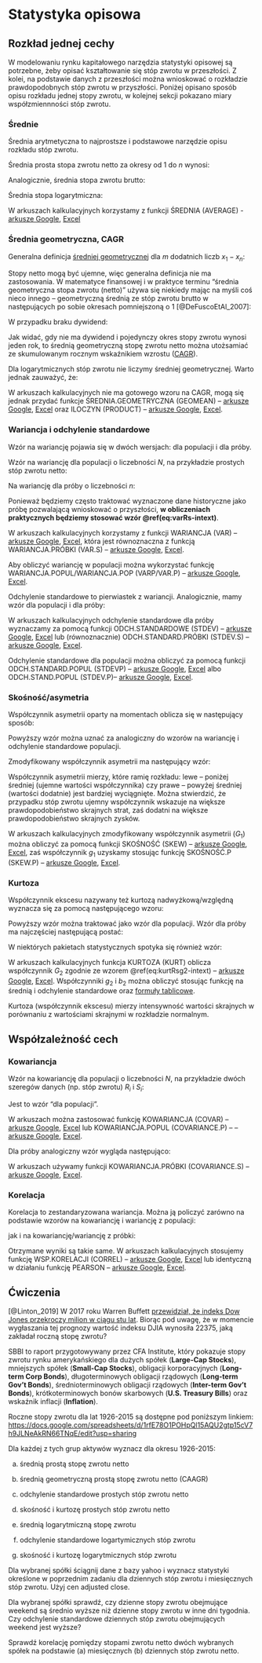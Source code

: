 # Statystyka opisowa {#statystyka_opisowa}

## Rozkład jednej cechy

W modelowaniu rynku kapitałowego narzędzia statystyki opisowej są potrzebne, żeby opisać kształtowanie się stóp zwrotu w przeszłości. Z kolei, na podstawie danych z przeszłości można wnioskować o rozkładzie prawdopodobnych stóp zwrotu w przyszłości. Poniżej opisano sposób opisu rozkładu jednej stopy zwrotu, w kolejnej sekcji pokazano miary współzmiennności stóp zwrotu.  

### Średnie

Średnia arytmetyczna to najprostsze i podstawowe narzędzie opisu rozkładu stóp zwrotu. 

Średnia prosta stopa zwrotu netto za okresy od $1$ do $n$ wynosi: 

\begin{equation}  
\bar{R} = \frac{\sum_{i=1}^n R_i}{n}
(\#eq:sredniaR-intext)
\end{equation}

Analogicznie, średnia stopa zwrotu brutto:

\begin{equation}  
\bar{\boldsymbol{\mathcal{R}}} = \frac{\sum_{i=1}^n \boldsymbol{\mathcal{R}}_i}{n} = 1 + \bar{R}
(\#eq:sredniaRp-intext)
\end{equation}

Średnia stopa logarytmiczna:

\begin{equation}  
\bar{r} = \frac{\sum_{i=1}^n r_i}{n}
(\#eq:sredniar-intext)
\end{equation}

W arkuszach kalkulacyjnych korzystamy z funkcji ŚREDNIA (AVERAGE) - [arkusze Google](<https://support.google.com/docs/answer/3093615?hl=pl>), [Excel](<https://support.microsoft.com/pl-pl/office/%C5%9Brednia-funkcja-047bac88-d466-426c-a32b-8f33eb960cf6>)


### Średnia geometryczna, CAGR

Generalna definicja [średniej geometrycznej](<https://pl.wikipedia.org/wiki/%C5%9Arednia_geometryczna>) dla $m$ dodatnich liczb $x_1 - x_n$:

\begin{equation}  
G = \sqrt[n]{\prod_{i=1}^n x_i} = \sqrt[n]{x_1\cdot x_2\cdot \cdot \cdot x_n} = (x_1\cdot x_2\cdot \cdot \cdot x_n)^{1/n}
(\#eq:sredniagx-intext)
\end{equation}

Stopy netto mogą być ujemne, więc generalna definicja nie ma zastosowania. W matematyce finansowej i w praktyce terminu "średnia geometryczna stopa zwrotu (netto)" używa się niekiedy mając na myśli coś nieco innego -- geometryczną średnią ze stóp zwrotu brutto w następujących po sobie okresach pomniejszoną o 1 [@DeFuscoEtAl_2007]:

\begin{equation}  
R_G = \left(\prod_{i=1}^t \boldsymbol{\mathcal{R}}_i\right)^{\frac{1}{t}} - 1 = \left[\prod_{i=1}^t (1+R_i)\right]^{\frac{1}{t}} - 1
(\#eq:sredniagR-intext)
\end{equation}

W przypadku braku dywidend:

\begin{equation}  
R_G = \left(\frac{P_t}{P_0} \right)^{\frac{1}{t}} - 1
(\#eq:sredniagP-intext)
\end{equation}

Jak widać, gdy nie ma dywidend i pojedynczy okres stopy zwrotu wynosi jeden rok, to średnią geometryczną stopę zwrotu netto można utożsamiać ze skumulowanym rocznym wskaźnikiem wzrostu ([CAGR](<https://pl.wikipedia.org/wiki/Skumulowany_roczny_wska%C5%BAnik_wzrostu>)).

Dla logarytmicznych stóp zwrotu nie liczymy średniej geometrycznej. Warto jednak zauważyć, że:

\begin{equation}  
R_G = e^{\bar{r}}-1
(\#eq:sredniaglog-intext)
\end{equation}

W arkuszach kalkulacyjnych nie ma gotowego wzoru na CAGR, mogą się jednak przydać funkcje ŚREDNIA.GEOMETRYCZNA (GEOMEAN) -- [arkusze Google](<https://support.google.com/docs/answer/3094001?hl=pl>), [Excel](<https://support.microsoft.com/pl-pl/office/%C5%9Brednia-geometryczna-funkcja-db1ac48d-25a5-40a0-ab83-0b38980e40d5>) oraz ILOCZYN (PRODUCT) -- [arkusze Google](<https://support.google.com/docs/answer/3093502?hl=pl>), [Excel](<https://support.microsoft.com/pl-pl/office/product-function-e46128aa-0cd8-4a45-915c-6a6f90c06ec8>).


### Wariancja i odchylenie standardowe

Wzór na wariancję pojawia się w dwóch wersjach: dla populacji i dla próby. 

Wzór na wariancję dla populacji o liczebności $N$, na przykładzie prostych stóp zwrotu netto:

\begin{equation}  
\sigma^2_R = \frac{\sum_{i=1}^N \left(R_i-\bar{R}\right)^2}{N}
(\#eq:varR-intext)
\end{equation}

Na wariancję dla próby o liczebności $n$:

\begin{equation}  
s^2_R = \frac{\sum_{i=1}^n \left(R_i-\bar{R}\right)^2}{n-1}
(\#eq:varRs-intext)
\end{equation}

Ponieważ będziemy często traktować wyznaczone dane historyczne jako próbę pozwalającą wnioskować o przyszłości, __w obliczeniach praktycznych będziemy stosować wzór \@ref(eq:varRs-intext)__. 

W arkuszach kalkulacyjnych korzystamy z funkcji WARIANCJA (VAR) -- [arkusze Google](<https://support.google.com/docs/answer/3094063?hl=pl>), [Excel](<https://support.microsoft.com/pl-pl/office/wariancja-funkcja-1f2b7ab2-954d-4e17-ba2c-9e58b15a7da2>), która jest równoznaczna z funkcją WARIANCJA.PRÓBKI (VAR.S) -- [arkusze Google](<https://support.google.com/docs/answer/9387478?hl=pl>), [Excel](<https://support.microsoft.com/pl-pl/office/wariancja-pr%C3%B3bki-funkcja-913633de-136b-449d-813e-65a00b2b990b>). 

Aby obliczyć wariancję w populacji można wykorzystać funkcję WARIANCJA.POPUL/WARIANCJA.POP (VARP/VAR.P) -- [arkusze Google](<https://support.google.com/docs/answer/3094113?hl=pl>), [Excel](<https://support.microsoft.com/pl-pl/office/wariancja-pop-funkcja-73d1285c-108c-4843-ba5d-a51f90656f3a>).

Odchylenie standardowe to pierwiastek z wariancji. Analogicznie, mamy wzór dla populacji i dla próby:

\begin{equation}  
\sigma_R = \sqrt{\sigma^2_R} = \sqrt{\frac{\sum_{i=1}^N \left(R_i-\bar{R}\right)^2}{N}}
(\#eq:sdR-intext)
\end{equation}

\begin{equation}  
s_R = \sqrt{s^2_R} = \sqrt{\frac{\sum_{i=1}^n \left(R_i-\bar{R}\right)^2}{n-1}}
(\#eq:sdRs-intext)
\end{equation}

W arkuszach kalkulacyjnych odchylenie standardowe dla próby wyznaczamy za pomocą funkcji ODCH.STANDARDOWE (STDEV) -- [arkusze Google](<https://support.google.com/docs/answer/3094054?hl=pl>), [Excel](<https://support.microsoft.com/pl-pl/office/odch-standardowe-funkcja-51fecaaa-231e-4bbb-9230-33650a72c9b0>) lub (równoznacznie) ODCH.STANDARD.PRÓBKI (STDEV.S) -- [arkusze Google](<https://support.google.com/docs/answer/9387538?hl=pl>), [Excel](<https://support.microsoft.com/pl-pl/office/odch-standard-pr%C3%B3bki-funkcja-7d69cf97-0c1f-4acf-be27-f3e83904cc23>). 

Odchylenie standardowe dla populacji można obliczyć za pomocą funkcji ODCH.STANDARD.POPUL (STDEVP) -- [arkusze Google](<https://support.google.com/docs/answer/3094105?hl=pl>), [Excel](<https://support.microsoft.com/pl-pl/office/odch-standard-popul-funkcja-1f7c1c88-1bec-4422-8242-e9f7dc8bb195>) albo ODCH.STAND.POPUL (STDEV.P)-- [arkusze Google](<https://support.google.com/docs/answer/9387532?hl=pl>), [Excel](<https://support.microsoft.com/pl-pl/office/odch-stand-popul-funkcja-6e917c05-31a0-496f-ade7-4f4e7462f285>). 
 
### Skośność/asymetria

Współczynnik asymetrii oparty na momentach oblicza się w następujący sposób:

\begin{equation}  
g_{1(R)} = \frac{1}{n}\sum_{i=1}^n\left(\frac{R_i-\bar{R}}{\sigma_R}\right)^3
(\#eq:skewRg1-intext)
\end{equation}

Powyższy wzór można uznać za analogiczny do wzorów na wariancję i odchylenie standardowe populacji. 

Zmodyfikowany współczynnik asymetrii ma następujący wzór:

\begin{equation}  
G_{1(R)} = \frac{\sqrt{n(n-1)}}{n-2}g_{1(R)}
(\#eq:skewRG1-intext)
\end{equation}

Współczynnik asymetrii mierzy, które ramię rozkładu: lewe -- poniżej średniej (ujemne wartości współczynnika) czy prawe -- powyżej średniej (wartości dodatnie) jest bardziej wyciągnięte. Można stwierdzić, że przypadku stóp zwrotu ujemny współczynnik wskazuje na większe prawdopodobieństwo skrajnych strat, zaś dodatni na większe prawdopodobieństwo skrajnych zysków. 

W arkuszach kalkulacyjnych zmodyfikowany współczynnik asymetrii ($G_1$) można obliczyć za pomocą funkcji SKOŚNOŚĆ (SKEW) -- [arkusze Google](<https://support.google.com/docs/answer/3094101?hl=pl>), [Excel](<https://support.microsoft.com/pl-pl/office/sko%C5%9Bno%C5%9B%C4%87-funkcja-bdf49d86-b1ef-4804-a046-28eaea69c9fa>), zaś współczynnik $g_1$ uzyskamy stosując funkcję SKOŚNOŚĆ.P (SKEW.P) -- [arkusze Google](<https://support.google.com/docs/answer/9368569?hl=pl>), [Excel](<https://support.microsoft.com/pl-pl/office/sko%C5%9Bno%C5%9B%C4%87-p-funkcja-76530a5c-99b9-48a1-8392-26632d542fcb>).


### Kurtoza

Współczynnik ekscesu nazywany też kurtozą nadwyżkową/względną wyznacza się za pomocą następującego wzoru: 

\begin{equation}  
g_{2(R)} = \frac{1}{n}\sum_{i=1}^n\left(\frac{R_i-\bar{R}}{\sigma_R}\right)^4-3
(\#eq:kurtRg2-intext)
\end{equation}

Powyższy wzór można traktować jako wzór dla populacji. Wzór dla próby ma najczęściej następującą postać: 

\begin{equation}  
G_{2(R)} = \frac{n-1}{(n-2)(n-3)}\left[(n+1)g_{2(R)}+6\right]
(\#eq:kurtRsg2-intext)
\end{equation}

W niektórych pakietach statystycznych spotyka się również wzór: 

\begin{equation}  
b_{2(R)} = \frac{1}{n}\sum_{i=1}^n\left(\frac{R_i-\bar{R}}{s_R}\right)^4-3
(\#eq:kurtRb2-intext)
\end{equation}

W arkuszach kalkulacyjnych funkcja KURTOZA (KURT) oblicza współczynnik $G_2$ zgodnie ze wzorem \@ref(eq:kurtRsg2-intext) -- [arkusze Google](<https://support.google.com/docs/answer/3093634?hl=pl>), [Excel](<https://support.microsoft.com/pl-pl/office/kurtoza-funkcja-bc3a265c-5da4-4dcb-b7fd-c237789095ab>). Współczynniki $g_2$ i $b_2$ można obliczyć stosując funkcję na średnią i odchylenie standardowe oraz [formuły tablicowe](<https://support.microsoft.com/pl-pl/office/tworzenie-formu%C5%82y-tablicowej-e43e12e0-afc6-4a12-bc7f-48361075954d>). 

Kurtoza (współczynnik ekscesu) mierzy intensywność wartości skrajnych w porównaniu z wartościami skrajnymi w rozkładzie normalnym. 

<!-- ### Mediana -->

<!-- ### Kwantyle -->

## Współzależność cech

### Kowariancja

Wzór na kowariancję dla populacji o liczebności $N$, na przykładzie dwóch szeregów danych (np. stóp zwrotu) $R_i$ i $S_i$:

\begin{equation}  
\sigma_{RS} = \frac{\sum_{i=1}^N \left(R_i-\bar{R}\right)\left(S_i-\bar{S}\right)}{N}
(\#eq:covarR-intext)
\end{equation}

Jest to wzór "dla populacji". 

W arkuszach można zastosować funkcję KOWARIANCJA (COVAR) -- [arkusze Google](<https://support.google.com/docs/answer/3093993?hl=pl>), [Excel](<https://support.microsoft.com/pl-pl/office/kowariancja-funkcja-50479552-2c03-4daf-bd71-a5ab88b2db03>) lub KOWARIANCJA.POPUL (COVARIANCE.P) -- -- [arkusze Google](<https://support.google.com/docs/answer/9386301?hl=pl>), [Excel](<https://support.microsoft.com/pl-pl/office/kowariancja-popul-funkcja-6f0e1e6d-956d-4e4b-9943-cfef0bf9edfc>).

Dla próby analogiczny wzór wygląda następująco:

\begin{equation}  
s_{RS} = \frac{\sum_{i=1}^n \left(R_i-\bar{R}\right)\left(S_i-\bar{S}\right)}{n-1}
(\#eq:covarsR-intext)
\end{equation}

W arkuszach używamy funkcji KOWARIANCJA.PRÓBKI (COVARIANCE.S) -- [arkusze Google](<https://support.google.com/docs/answer/9365675?hl=pll>), [Excel](<https://support.microsoft.com/pl-pl/office/kowariancja-pr%C3%B3bki-funkcja-0a539b74-7371-42aa-a18f-1f5320314977>).


### Korelacja

Korelacja to zestandaryzowana wariancja. Można ją policzyć zarówno na podstawie wzorów na kowariancję i wariancję z populacji:

\begin{equation}  
\rho_{RS} = \frac{\sigma_{RS}}{\sigma_R \sigma_S}
(\#eq:corrho-intext)
\end{equation}

jak i na kowariancję/wariancję z próbki:

\begin{equation}  
r_{RS} = \frac{s_{RS}}{s_R s_S}
(\#eq:corr-intext)
\end{equation}

Otrzymane wyniki są takie same. W arkuszach kalkulacyjnych stosujemy funkcję WSP.KORELACJI (CORREL) -- [arkusze Google](<https://support.google.com/docs/answer/3093990?hl=pl>), [Excel](<https://support.microsoft.com/pl-pl/office/wsp-korelacji-funkcja-995dcef7-0c0a-4bed-a3fb-239d7b68ca92>) lub identyczną w działaniu funkcję PEARSON -- [arkusze Google](<https://support.google.com/docs/answer/3094092?hl=pl>), [Excel](<https://support.microsoft.com/pl-pl/office/pearson-funkcja-0c3e30fc-e5af-49c4-808a-3ef66e034c18>).

## Ćwiczenia

<!--Linton 4 
Recently, Warren Buffett has predicted that the Dow Jones index will exceed one million in a hundred years time. Given that the current level of the index is 22400, what annual rate of return is he assuming?

https://www.cnbc.com/2017/09/21/dow-1-million-warren-buffett-says-it-can-happen.html

-->

:::{.exercise #linton4}
[@Linton_2019]
W 2017 roku Warren Buffett [przewidział, że indeks Dow Jones przekroczy milion w ciągu stu lat](<https://www.cnbc.com/2017/09/21/dow-1-million-warren-buffett-says-it-can-happen.html>). Biorąc pod uwagę, że w momencie wygłaszania tej prognozy wartość indeksu DJIA wynosiła 22375, jaką zakładał roczną stopę zwrotu?
:::

:::{.exercise #sbbi}
SBBI to raport przygotowywany przez CFA Institute, który pokazuje stopy zwrotu rynku amerykańskiego dla dużych spółek (__Large-Cap Stocks__), mniejszych spółek (__Small-Cap Stocks__), obligacji korporacyjnych (__Long-term Corp Bonds__), długoterminowych obligacji rządowych (__Long-term Gov't Bonds__), średnioterminowych obligacji rządowych (__Inter-term Gov't Bonds__), krótkoterminowych bonów skarbowych (__U.S. Treasury Bills__) oraz wskaźnik inflacji (__Inflation__). 

Roczne stopy zwrotu dla lat 1926-2015 są dostępne pod poniższym linkiem: <https://docs.google.com/spreadsheets/d/1rfE78O1POHpQl15AQU2gtp15cV7h9JLNeAkRN66TNqE/edit?usp=sharing>

Dla każdej z tych grup aktywów wyznacz dla okresu 1926-2015: 

a) średnią prostą stopę zwrotu netto

b) średnią geometryczną prostą stopę zwrotu netto (CAAGR)

c) odchylenie standardowe prostych stóp zwrotu netto

d) skośność i kurtozę prostych stóp zwrotu netto

e) średnią logarytmiczną stopę zwrotu

f) odchylenie standardowe logartymicznych stóp zwrotu

g) skośność i kurtozę logarytmicznych stóp zwrotu
:::

:::{.exercise #ticker-of-choice1}
Dla wybranej spółki ściągnij dane z bazy yahoo i wyznacz statystyki określone w poprzednim zadaniu dla dziennych stóp zwrotu i miesięcznych stóp zwrotu. Użyj cen adjusted close.   
:::

:::{.exercise #ticker-of-choice2}
Dla wybranej spółki sprawdź, czy dzienne stopy zwrotu obejmujące weekend są średnio wyższe niż dzienne stopy zwrotu w inne dni tygodnia. Czy odchylenie standardowe dziennych stóp zwrotu obejmujących weekend jest wyższe?   
:::

:::{.exercise #ticker-of-choice3}
Sprawdź korelację pomiędzy stopami zwrotu netto dwóch wybranych spółek na podstawie (a) miesięcznych (b) dziennych stóp zwrotu netto. 
:::


